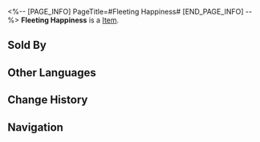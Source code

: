 <%-- [PAGE_INFO]
PageTitle=#Fleeting Happiness#
[END_PAGE_INFO] --%>
{{Item Infobox
|title       = Fleeting Happiness
|id          = 402027
|image       = Item Fleeting Happiness.png
|type        = 
|invCategory = Consumables
|rarity      = 3
|effect      = Upon use, immediately heals one ally by 40% of their Max HP plus 320 HP.
|description = The lengthy meeting reaches an intermission, and you step out to the atrium, finding solace on a bench and releasing a long breath. The sinking sun, accompanied by an evening breeze, brings the sweetness of nature, boldly combatting against the man-made stainless steel behemoth behind you. A stray cat stretches and jumps onto your lap.
|source1     = [[Omni-Synthesizer]]
|source2     = Dreamscape Sales Store
}}
{{Description|1=''"At least, at this moment, I belong to myself."''}}
'''Fleeting Happiness''' is a [[Item]].

==Sold By==
{{Shop Availability}}

==Other Languages==
{{Other Languages
|en   = Fleeting Happiness
|zhs  = 一瞬间的幸福
|zht  = 一瞬間的幸福
|ja   = 束の間の幸福
|ko   = 한순간의 행복
|es   = Felicidad efímera
|fr   = Bonheur passager
|ru   = Мимолётное счастье
|th   = ความสุขเพียงชั่วครู่
|vi   = Hạnh Phúc Thoáng Qua
|de   = Flüchtiges Glück
|id   = Fleeting Happiness
|pt   = Felicidade Fugaz
}}

==Change History==
{{Change History|2.0}}

==Navigation==
{{Consumable Navbox}}